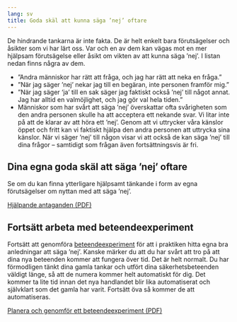 ```yaml
---
lang: sv
title: Goda skäl att kunna säga ’nej’ oftare
---
```


De hindrande tankarna är inte fakta. De är helt enkelt bara
förutsägelser och åsikter som vi har lärt oss. Var och en av dem kan
vägas mot en mer hjälpsam förutsägelse eller åsikt om vikten av att
kunna säga ’nej’. I listan nedan finns några av dem.

-   ”Andra människor har rätt att fråga, och jag har rätt att neka en
    fråga.”
-   ”När jag säger ’nej’ nekar jag till en begäran, inte personen
    framför mig.”
-   ”När jag säger 'ja' till en sak säger jag faktiskt också ’nej’ till
    något annat. Jag har alltid en valmöjlighet, och jag gör val hela
    tiden.”
-   Människor som har svårt att säga ’nej’ överskattar ofta svårigheten
    som den andra personen skulle ha att acceptera ett nekande svar. Vi
    litar inte på att de klarar av att höra ett ’nej’. Genom att vi
    uttrycker våra känslor öppet och fritt kan vi faktiskt hjälpa den
    andra personen att uttrycka sina känslor. När vi säger ’nej’ till
    någon visar vi att också de kan säga ’nej’ till dina frågor --
    samtidigt som frågan även fortsättningsvis är fri.

## Dina egna goda skäl att säga ’nej’ oftare

Se om du kan finna ytterligare hjälpsamt tänkande i form av egna
förutsägelser om nyttan med att säga ’nej’.

::: {.content-visible when-format="html"}
[Hjälpande antaganden (PDF)](forms/4266b944a530819291c68fa7ebc421ff.pdf)
:::

## Fortsätt arbeta med beteendeexperiment

Fortsätt att genomföra [beteendeexperiment](3-4.qmd) för att i praktiken hitta egna bra anledningar att säga ’nej’.
Kanske märker du att du har svårt att tro på att dina nya beteenden
kommer att fungera över tid. Det är helt normalt. Du har förmodligen
tänkt dina gamla tankar och utfört dina säkerhetsbeteenden väldigt
länge, så att de numera kommer helt automatiskt för dig. Det kommer ta
lite tid innan det nya handlandet blir lika automatiserat och självklart
som det gamla har varit. Fortsätt öva så kommer de att automatiseras.

::: {.content-visible when-format="html"}
[Planera och genomför ett beteendeexperiment (PDF)](forms/be.pdf)
:::
